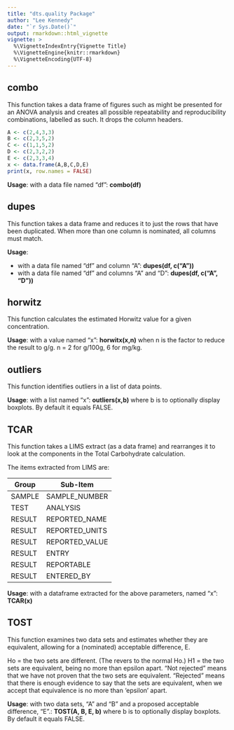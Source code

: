 ```yaml
---
title: "dts.quality Package"
author: "Lee Kennedy"
date: "`r Sys.Date()`"
output: rmarkdown::html_vignette
vignette: >
  %\VignetteIndexEntry{Vignette Title}
  %\VignetteEngine{knitr::rmarkdown}
  %\VignetteEncoding{UTF-8}
---
```



## combo

This function takes a data frame of figures such as might be presented for an ANOVA analysis and creates all possible repeatability and reproducibility combinations, labelled as such.  It drops the column headers.

```r
A <- c(2,4,3,3)
B <- c(2,3,5,2)
C <- c(1,1,5,2)
D <- c(2,3,2,2)
E <- c(2,3,3,4)
x <- data.frame(A,B,C,D,E)
print(x, row.names = FALSE)
```


**Usage**: with a data file named "df": **combo(df)**

## dupes

This function takes a data frame and reduces it to just the rows that have been duplicated.  When more than one column is nominated, all columns must match.

**Usage**: 

+  with a data file named "df" and column "A": **dupes(df, c("A"))**
+  with a data file named "df" and columns "A" and "D": **dupes(df, c("A", "D"))**

## horwitz

This function calculates the estimated Horwitz value for a given concentration.

**Usage**: with a value named "x": **horwitx(x,n)** when n is the factor to reduce the result to g/g.  n = 2 for g/100g, 6 for mg/kg. 


## outliers

This function identifies outliers in a list of data points.

**Usage**: with a list named "x": **outliers(x,b)** where b is to optionally display boxplots.  By default it equals FALSE.

## TCAR

This function takes a LIMS extract (as a data frame) and rearranges it to look at the components in the Total Carbohydrate calculation.

The items extracted from LIMS are:

Group    |   Sub-Item
---------|-------------
SAMPLE   | SAMPLE_NUMBER
TEST     | ANALYSIS
RESULT   | REPORTED_NAME
RESULT   | REPORTED_UNITS
RESULT   | REPORTED_VALUE
RESULT   | ENTRY
RESULT   | REPORTABLE
RESULT   | ENTERED_BY

**Usage**: with a dataframe extracted for the above parameters, named "x": **TCAR(x)** 

## TOST

This function examines two data sets and estimates whether they are equivalent, allowing for a (nominated) acceptable difference, E.

Ho = the two sets are different. (The revers to the normal Ho.)
H1 = the two sets are equivalent, being no more than epsilon apart.
"Not rejected" means that we have not proven that the two sets are equivalent.
"Rejected" means that there is enough evidence to say that the sets are equivalent, when we accept that equivalence is no more than 'epsilon' apart.

**Usage**: with two data sets, "A" and "B" and a proposed acceptable difference, "E".: **TOST(A, B, E, b)** where b is to optionally display boxplots.  By default it equals FALSE.

